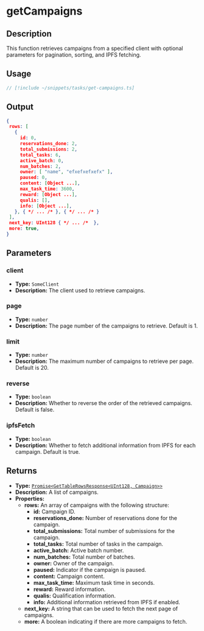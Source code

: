# getCampaigns

## Description

This function retrieves campaigns from a specified client with optional parameters for pagination, sorting, and IPFS fetching.

## Usage

```ts twoslash
// [!include ~/snippets/tasks/get-campaigns.ts]
```
## Output

```json
{
 rows: [
   {
     id: 0,
     reservations_done: 2,
     total_submissions: 2,
     total_tasks: 6,
     active_batch: 0,
     num_batches: 2,
     owner: [ "name", "efxefxefxefx" ],
     paused: 0,
     content: [Object ...],
     max_task_time: 3600,
     reward: [Object ...],
     qualis: [],
     info: [Object ...],
   }, { */ ... /* }, { */ ... /* }
 ],
 next_key: UInt128 { */ ... /*  },
 more: true,
}
```


## Parameters

### client
- **Type:** `SomeClient`
- **Description:** The client used to retrieve campaigns.

### page
- **Type:** `number`
- **Description:** The page number of the campaigns to retrieve. Default is 1.

### limit
- **Type:** `number`
- **Description:** The maximum number of campaigns to retrieve per page. Default is 20.

### reverse
- **Type:** `boolean`
- **Description:** Whether to reverse the order of the retrieved campaigns. Default is false.

### ipfsFetch
- **Type:** `boolean`
- **Description:** Whether to fetch additional information from IPFS for each campaign. Default is true.


## Returns

- **Type:**  [`Promise<GetTableRowsResponse<UInt128, Campaign>>`](/docs/glossary/types#campaign)
- **Description:** A list of campaigns.
- **Properties:**
  - **rows:** An array of campaigns with the following structure:
    - **id:** Campaign ID.
    - **reservations_done:** Number of reservations done for the campaign.
    - **total_submissions:** Total number of submissions for the campaign.
    - **total_tasks:** Total number of tasks in the campaign.
    - **active_batch:** Active batch number.
    - **num_batches:** Total number of batches.
    - **owner:** Owner of the campaign.
    - **paused:** Indicator if the campaign is paused.
    - **content:** Campaign content.
    - **max_task_time:** Maximum task time in seconds.
    - **reward:** Reward information.
    - **qualis:** Qualification information.
    - **info:** Additional information retrieved from IPFS if enabled.
  - **next_key:** A string that can be used to fetch the next page of campaigns.
  - **more:** A boolean indicating if there are more campaigns to fetch.
